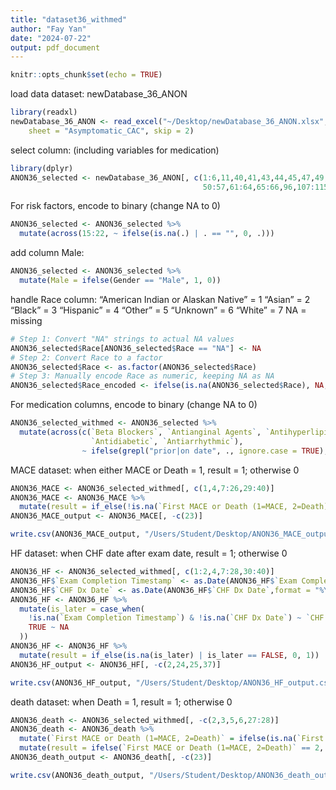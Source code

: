 ```yaml
---
title: "dataset36_withmed"
author: "Fay Yan"
date: "2024-07-22"
output: pdf_document
---
```


```r
knitr::opts_chunk$set(echo = TRUE)
```

load data 
dataset: newDatabase_36_ANON

```r
library(readxl)
newDatabase_36_ANON <- read_excel("~/Desktop/newDatabase_36_ANON.xlsx", 
    sheet = "Asymptomatic_CAC", skip = 2)
```

select column: (including variables for medication)

```r
library(dplyr)
ANON36_selected <- newDatabase_36_ANON[, c(1:6,11,40,41,43,44,45,47,49,
                                           50:57,61:64,65:66,96,107:115)]
```

For risk factors, encode to binary (change NA to 0)

```r
ANON36_selected <- ANON36_selected %>%
  mutate(across(15:22, ~ ifelse(is.na(.) | . == "", 0, .))) 
```

add column Male:

```r
ANON36_selected <- ANON36_selected %>%
  mutate(Male = ifelse(Gender == "Male", 1, 0))
```

handle Race column:
"American Indian or Alaskan Native" = 1
"Asian" = 2
"Black" = 3
"Hispanic" = 4
"Other" = 5
"Unknown" = 6
"White" = 7
NA = missing 

```r
# Step 1: Convert "NA" strings to actual NA values
ANON36_selected$Race[ANON36_selected$Race == "NA"] <- NA
# Step 2: Convert Race to a factor
ANON36_selected$Race <- as.factor(ANON36_selected$Race)
# Step 3: Manually encode Race as numeric, keeping NA as NA
ANON36_selected$Race_encoded <- ifelse(is.na(ANON36_selected$Race), NA, as.numeric(ANON36_selected$Race))
```

For medication columns, encode to binary (change NA to 0)

```r
ANON36_selected_withmed <- ANON36_selected %>%
  mutate(across(c(`Beta Blockers`, `Antianginal Agents`, `Antihyperlipidemic`, `Calcium Blockers`, `Antihypertensive`,
                  `Antidiabetic`, `Antiarrhythmic`), 
                ~ ifelse(grepl("prior|on date", ., ignore.case = TRUE), 1, 0)))
```


MACE dataset:
when either MACE or Death = 1, result = 1; otherwise 0

```r
ANON36_MACE <- ANON36_selected_withmed[, c(1,4,7:26,29:40)] 
ANON36_MACE <- ANON36_MACE %>%
  mutate(result = if_else(!is.na(`First MACE or Death (1=MACE, 2=Death)`), 1, 0))
ANON36_MACE_output <- ANON36_MACE[, -c(23)]
```


```r
write.csv(ANON36_MACE_output, "/Users/Student/Desktop/ANON36_MACE_output.csv", row.names = FALSE)
```

HF dataset:
when CHF date after exam date, result = 1; otherwise 0

```r
ANON36_HF <- ANON36_selected_withmed[, c(1:2,4,7:28,30:40)]
ANON36_HF$`Exam Completion Timestamp` <- as.Date(ANON36_HF$`Exam Completion Timestamp`, format = "%Y-%m-%d")
ANON36_HF$`CHF Dx Date` <- as.Date(ANON36_HF$`CHF Dx Date`,format = "%Y-%m-%d")
ANON36_HF <- ANON36_HF %>%
  mutate(is_later = case_when(
    !is.na(`Exam Completion Timestamp`) & !is.na(`CHF Dx Date`) ~ `CHF Dx Date` > `Exam Completion Timestamp`,
    TRUE ~ NA
  ))
ANON36_HF <- ANON36_HF %>%
  mutate(result = if_else(is.na(is_later) | is_later == FALSE, 0, 1))
ANON36_HF_output <- ANON36_HF[, -c(2,24,25,37)]
```

```r
write.csv(ANON36_HF_output, "/Users/Student/Desktop/ANON36_HF_output.csv", row.names = FALSE)
```

death dataset:
when Death = 1, result = 1; otherwise 0

```r
ANON36_death <- ANON36_selected_withmed[, -c(2,3,5,6,27:28)]
ANON36_death <- ANON36_death %>%
  mutate(`First MACE or Death (1=MACE, 2=Death)` = ifelse(is.na(`First MACE or Death (1=MACE, 2=Death)`), 0, `First MACE or Death (1=MACE, 2=Death)`)) %>%
  mutate(result = ifelse(`First MACE or Death (1=MACE, 2=Death)` == 2, 1, 0))
ANON36_death_output <- ANON36_death[, -c(23)]
```


```r
write.csv(ANON36_death_output, "/Users/Student/Desktop/ANON36_death_output.csv", row.names = FALSE)
```
